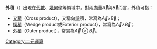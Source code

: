 {{NoteTA|G1=Math}}
'''外積'''（{{lang-en|Exterior product}}）出現在[[代數|代數]]、[[幾何學|幾何學]]等領域中。對兩[[向量|向量]]<math>\vec{A}</math>與<math>\vec{B}</math>而言，外積可指：
* [[叉積|叉積]]（Cross product），又稱向量積，常寫為<math>\vec{A}</math>×<math>\vec{B}</math>；
* [[楔積|楔積]]（Wedge product或Exterior product），常寫為<math>\vec{A}</math>∧<math>\vec{B}</math>；
* [[外積|外積]]（Outer product），常寫為<math>\vec{A} \otimes \vec{B}</math>。
{{disambig}}

[[Category:二元運算|Category:二元運算]]